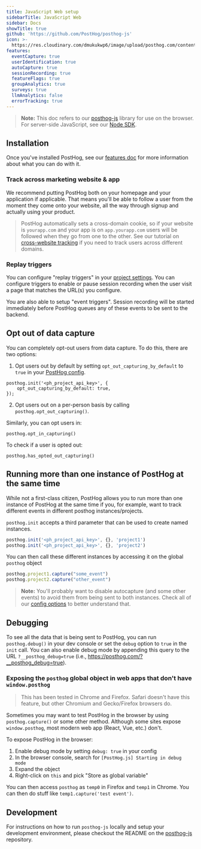 ```yaml
---
title: JavaScript Web setup
sidebarTitle: JavaScript Web
sidebar: Docs
showTitle: true
github: 'https://github.com/PostHog/posthog-js'
icon: >-
  https://res.cloudinary.com/dmukukwp6/image/upload/posthog.com/contents/images/docs/integrate/js.svg
features:
  eventCapture: true
  userIdentification: true
  autoCapture: true
  sessionRecording: true
  featureFlags: true
  groupAnalytics: true
  surveys: true
  llmAnalytics: false
  errorTracking: true
---
```


> **Note:** This doc refers to our [posthog-js](https://github.com/PostHog/posthog-js) library for use on the browser. For server-side JavaScript, see our [Node SDK](/docs/libraries/node).

## Installation


<JSInstall />

Once you've installed PostHog, see our [features doc](/docs/libraries/js/features) for more information about what you can do with it.

### Track across marketing website &amp; app

We recommend putting PostHog both on your homepage and your application if applicable. That means you'll be able to follow a user from the moment they come onto your website, all the way through signup and actually using your product.

> PostHog automatically sets a cross-domain cookie, so if your website is `yourapp.com` and your app is on `app.yourapp.com` users will be followed when they go from one to the other. See our tutorial on [cross-website tracking](/tutorials/cross-domain-tracking) if you need to track users across different domains.

### Replay triggers

You can configure "replay triggers" in your [project settings](https://app.posthog.com/project/settings). You can configure triggers to enable or pause session recording when the user visit a page that matches the URL(s) you configure.

You are also able to setup "event triggers". Session recording will be started immediately before PostHog queues any of these events to be sent to the backend.

## Opt out of data capture

You can completely opt-out users from data capture. To do this, there are two options:

1. Opt users out by default by setting `opt_out_capturing_by_default` to `true` in your [PostHog config](/docs/libraries/js/config).

```js-web
posthog.init('<ph_project_api_key>', {
    opt_out_capturing_by_default: true,
});
```

2. Opt users out on a per-person basis by calling `posthog.opt_out_capturing()`.

Similarly, you can opt users in:

```js-web
posthog.opt_in_capturing()
```

To check if a user is opted out:

```js-web
posthog.has_opted_out_capturing()
```

## Running more than one instance of PostHog at the same time

While not a first-class citizen, PostHog allows you to run more than one instance of PostHog at the same time if you, for example, want to track different events in different posthog instances/projects.

`posthog.init` accepts a third parameter that can be used to create named instances.

```ts
posthog.init('<ph_project_api_key>', {}, 'project1')
posthog.init('<ph_project_api_key>', {}, 'project2')
```

You can then call these different instances by accessing it on the global `posthog` object

```ts
posthog.project1.capture("some_event")
posthog.project2.capture("other_event")
```
> **Note:** You'll probably want to disable autocapture (and some other events) to avoid them from being sent to both instances. Check all of our [config options](/docs/libraries/js/config) to better understand that.

## Debugging

To see all the data that is being sent to PostHog, you can run `posthog.debug()` in your dev console or set the `debug` option to `true` in the `init` call. You can also enable debug mode by appending this query to the URL `?__posthog_debug=true` (i.e., https://posthog.com/?__posthog_debug=true).

### Exposing the `posthog` global object in web apps that don't have `window.posthog`

> This has been tested in Chrome and Firefox. Safari doesn't have this feature, but other Chromium and Gecko/Firefox browsers do.

Sometimes you may want to test PostHog in the browser by using `posthog.capture()` or some other method. Although some sites expose `window.posthog`, most modern web app (React, Vue, etc.) don't.

To expose PostHog in the browser:

1. Enable debug mode by setting `debug: true` in your config
2. In the browser console, search for `[PostHog.js] Starting in debug mode`
3. Expand the object
4. Right-click on `this` and pick "Store as global variable"

You can then access `posthog` as `temp0` in Firefox and `temp1` in Chrome. You can then do stuff like `temp1.capture('test event')`.

## Development

For instructions on how to run `posthog-js` locally and setup your development environment, please checkout the README on the [posthog-js](https://github.com/PostHog/posthog-js#README) repository.

